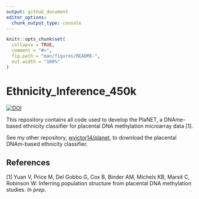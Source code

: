 ```yaml
---
output: github_document
editor_options: 
  chunk_output_type: console
---
```


```r
knitr::opts_chunk$set(
  collapse = TRUE,
  comment = "#>",
  fig.path = "man/figures/README-",
  out.width = "100%"
)
```

# Ethnicity_Inference_450k
[![DOI](https://zenodo.org/badge/157613129.svg)](https://zenodo.org/badge/latestdoi/157613129)

This repository contains all code used to develop the PlaNET, a DNAme-based ethnicity classifier for
placental DNA methylation microarray data [1].

See my other repository, [wvictor14/planet](https://github.com/wvictor14/planet), to download the placental 
DNAm-based ethnicity classifier.

## References

[1] Yuan V, Price M, Del Gobbo G, Cox B, Binder AM, Michels KB, Marsit C, Robinson W: Inferring
population structure from placental DNA methylation studies. *In prep.*